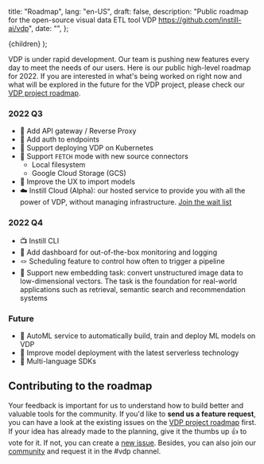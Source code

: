   title: "Roadmap",
  lang: "en-US",
  draft: false,
  description: "Public roadmap for the open-source visual data ETL tool VDP https://github.com/instill-ai/vdp",
  date: "",
};

  <DocsLayout meta={meta}>{children}</DocsLayout>
);

VDP is under rapid development. Our team is pushing new features every day to meet the needs of our users. Here is our public high-level roadmap for 2022. If you are interested in what's being worked on right now and what will be explored in the future for the VDP project, please check our [VDP project roadmap](https://github.com/orgs/instill-ai/projects/5/views/4).

### 2022 Q3

- 🎯 Add API gateway / Reverse Proxy
- 🎯 Add auth to endpoints
- 🎯 Support deploying VDP on Kubernetes
- 🔌 Support `FETCH` mode with new source connectors
  - Local filesystem
  - Google Cloud Storage (GCS)
- 🔮 Improve the UX to import models
- ☁️ Instill Cloud (Alpha): our hosted service to provide you with all the power of VDP, without managing infrastructure. [Join the wait list](https://www.instill.tech/get-access)

### 2022 Q4
- 📺 Instill CLI
- 🎯 Add dashboard for out-of-the-box monitoring and logging
- 🪢 Scheduling feature to control how often to trigger a pipeline 
- 🔮 Support new embedding task: convert unstructured image data to low-dimensional vectors. The task is the foundation for real-world applications such as retrieval, semantic search and recommendation systems

### Future
- 🔮 AutoML service to automatically build, train and deploy ML models on VDP
- 🔮 Improve model deployment with the latest serverless technology
- 🎯 Multi-language SDKs 


## Contributing to the roadmap

Your feedback is important for us to understand how to build better and valuable tools for the community. If you'd like to **send us a feature request**, you can have a look at the existing issues on the [VDP project roadmap](https://github.com/orgs/instill-ai/projects/5/views/4) first. If your idea has already made to the planning, give it the thumbs up 👍 to vote for it. If not, you can create a [new issue](https://github.com/instill-ai/vdp/issues/new). Besides, you can also join our [community](https://discord.gg/sevxWsqpGh) and request it in the #vdp channel.